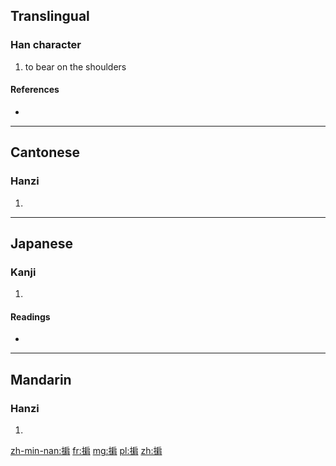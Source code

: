 ==Translingual==

===Han character===
{{Han char|rn=64|rad=手|as=08|sn=11|four=5302<sub>7</sub>|canj=手竹尸月 (QHSB), 手戈尸月 (QISB)}}

# to bear on the shoulders

====References====
* {{Han ref|kx=0440.181|dkj=12308|dj=0791.130|hdz=31907.050|uh=63AE|ud=25518|bh=D57A|bd=54650}}

----

==Cantonese==

===Hanzi===
{{yue-hanzi|jyut=|y=kin4}}

# {{defn|lang=yue|sort=手08}}

----

==Japanese==

===Kanji===
{{ja-kanji|grade=|rs=手08}}

# {{defn|lang=ja|sort=手08}}

====Readings====
* {{ja-readings|on=[[けん]] (ken)|kun=[[かつぐ]] (katsugu)}}

----

==Mandarin==

===Hanzi===
{{cmn-hanzi|pin=[[qián]] ([[qian2]])|wg=ch'ien<sup>2</sup>}}

# {{defn|lang=cmn|sort=手08}}

[[zh-min-nan:掮]]
[[fr:掮]]
[[mg:掮]]
[[pl:掮]]
[[zh:掮]]